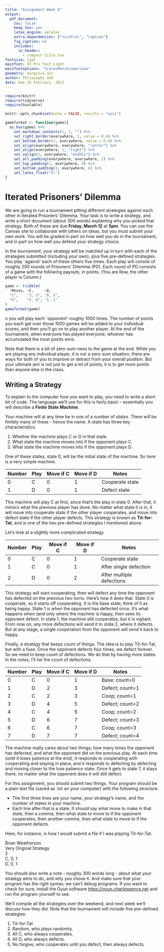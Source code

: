 ```yaml
---
title: "Assignment Week 8"
output:
  pdf_document:
    toc: false
    keep_tex: yes
    latex_engine: xelatex
    extra_dependencies: ["nicefrac", "caption"]
    fig_caption: no
    includes:
      in_header: 
        - compact-title.tex
fontsize: 11pt
mainfont: SF Pro Text Light
mainfontoptions: "Scale=MatchLowercase"
geometry: margin=1.3in
author: Philosophy 444
date: Due 25 February, 2022
---
```


```r
require(knitr)
require(tidyverse)
require(huxtable)

knitr::opts_chunk$set(echo = FALSE, results = "asis")

gameformat <- function(game){
  as_hux(game) %>%
    set_markdown_contents(1, 1, "") %>%
    set_right_border(everywhere, 1, value = 0.4) %>%
    set_bottom_border(1, everywhere, value = 0.4) %>%
    set_align(everywhere, everywhere, "center") %>%
    set_align(everywhere, 1, "right") %>%
    set_valign(1, everywhere, "middle") %>%
    set_all_padding(everywhere, everywhere, 2) %>%
    set_top_padding(1, everywhere, 0) %>%
    set_bottom_padding(1, everywhere, 6) %>%
    set_latex_float("h!")
}
```

# Iterated Prisoners' Dilemma

We are going to run a tournament pitting different strategies against each other in Iterated Prisoners' Dilemma. Your task is to write a strategy, and write a short document (about 300 words) explaining why you picked that strategy. Both of these are due **Friday, March 12** at **5pm**. You can use the Canvas site to collaborate with others on ideas, but you must submit your own work. You will be graded in part on how well you do in the tournament, and in part on how well you defend your strategy choice.

In the tournament, your strategy will be matched up in turn with each of the strategies submitted (including your own), plus five pre-defined strategies. You play `against' each of these others five times. Each play will consist of roughly 200 rounds of Prisoners' Dilemma (PD). Each round of PD consists of a game with the following payouts, in points. (You are Row, the other player is Column.)

```r
game <- tribble(
  ~Moves, ~C,     ~D,
  "C",    "3, 3", "0, 5",
  "D",    "5, 0", "1, 1"
)
gameformat(game)
```

o you will play each `opponent' roughly 1000 times. The number of points you each get over those 1000 games will be added to your individual scores, and then you'll go on to play another player. At the end of the tournament, when everyone has played everyone, whoever has accumulated the most points wins.

Note that there is a bit of zero-sum-ness to the game at the end. While you are playing any individual player, it is not a zero-sum situation; there are ways for both of you to improve or detract from your overall position. But your ultimate aim is not just to get a lot of points, it is to get more points than anyone else in the class.

\newpage
## Writing a Strategy

To explain to the computer how you want to play, you need to write a short bit of code. The language we'll use for this is fairly basic - essentially you will describe a **Finite State Machine**. 

Your machine will at any time be in one of a number of _states_. There will be finitely many of these - hence the name. A state has three key characteristics.

1. Whether the machine plays C or D in that state.
2. What state the machine moves into if the opponent plays C.
3. What state the machine moves into if the opponent plays D.

One of these states, state 0, will be the initial state of the machine. So here is a very simple machine.

Number Play Move if C Move if D Notes 
------ ---- --------- --------- -----
0       C     0           1     Cooperate state
1       D     0           1     Defect state

This machine will play C at first, since that's the play in state 0. After that, it mimics what the previous player has done. No matter what state it is in, it will move into cooperate state if the other player cooperates, and move into defect state if the other player defects. This strategy is known as **Tit-for-Tat**, and is one of the two pre-defined strategies I mentioned above.

Let's look at a slightly more complicated strategy.

Number Play Move if C Move if D Notes 
------ ---- --------- --------- -----
0       C     0           1     Cooperate state
1       C     0           1     After single defection
2       D     0           2     After multiple defections

This strategy will start cooperating, then will defect any time the opponent has defected on the previous two turns. Here's how it does that. State 0 is cooperate, so it starts off cooperating. It is the base state; think of it as being happy. State 1 is when the opponent has defected once. It's what happens when (and only when) the machine is happy, then sees its opponent defect. In state 1, the machine still cooperates, but it is vigilant. From now on, any more defections will send it to state 2, where it defects. But at any stage, a single cooperation from the opponent will send it back to happy.

Finally, a strategy that keeps count of things. The idea is to play Tit-for-Tat, but with a fuse. Once the opponent defects four times, we defect forever. So we need to keep count of defections. We do that by having more states. In the notes, I'll list the count of defections.

\newpage

Number Play Move if C Move if D Notes 
------ ---- --------- --------- -----
0       C     0           1     Base; count=0
1       D     2           3     Defect; count=1
2       C     2           3     Coop; count=1
3       D     4           5     Defect; count=2
4       C     4           5     Coop; count=2
5       D     6           7     Defect; count=3
6       C     6           7     Coop; count=3
7       D     7           7     Defect; count=4

The machine really cares about two things; how many times the opponent has defected, and what the opponent did on the previous play. At each time (until it loses patience at the end), it responds to cooperating with cooperating and staying in place, and it responds to defecting by defecting and moving closer to the lose patience state. Once it gets to state 7, it stays there; no matter what the opponent does it will still defect.

For this assignment, you should submit two things. Your program should be a plain text file (saved as .txt on your computer) with the following structure.

- The first three lines are your name, your strategy's name, and the number of states in your machine.
- Each line after that is a state. It should say what move to make in that state, then a comma, then what state to move to if the opponent cooperates, then another comma, then what state to move to if the opponent defects.

Here, for instance, is how I would submit a file if I was playing Tit-for-Tat.

| Brian Weatherson
| Very Original Strategy
| 2
| C, 0, 1
| D, 0, 1	

You should also write a note - roughly 300 words long - about what your strategy aims to do, and why you chose it. And make sure that your program has the right syntax; we can't debug programs. If you want to check for sure, install the Oyun software <https://oyun.charlespence.net> and run the program yourself to see.

We'll compile all the strategies over the weekend, and next week we'll discuss how they did. Note that the tournament will include five pre-defined strategies: 

1. Tit-for-Tat
2. Random, who plays randomly.
3. All C, who always cooperates.
4. All D, who always defects.
5. No forgive, who cooperates until you defect, then always defects.	

